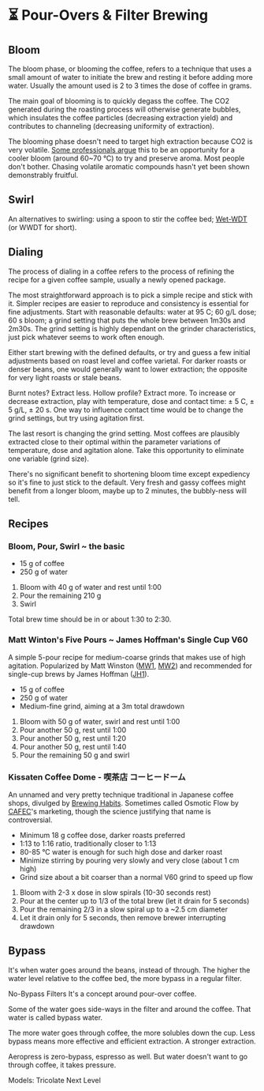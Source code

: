 # ⏳ Pour-Overs & Filter Brewing

## Bloom

The bloom phase, or blooming the coffee, refers to a technique that uses a small
amount of water to initiate the brew and resting it before adding more water.
Usually the amount used is 2 to 3 times the dose of coffee in grams.

The main goal of blooming is to quickly degass the coffee. The CO2 generated
during the roasting process will otherwise generate bubbles, which insulates the
coffee particles (decreasing extraction yield) and contributes to channeling
(decreasing uniformity of extraction).

The blooming phase doesn't need to target high extraction because CO2 is very
volatile. [Some professionals argue][SamoBloom] this to be an opportunity for a
cooler bloom (around 60~70 °C) to try and preserve aroma. Most people don't
bother. Chasing volatile aromatic compounds hasn't yet been shown
demonstrably fruitful.

[SamoBloom]: https://www.youtube.com/watch?v=eVF7DOxOUFA

## Swirl

An alternatives to swirling: using a spoon to stir the coffee bed;
[Wet-WDT][Wet-WDT] (or WWDT for short).

[Wet-WDT]: https://youtu.be/LPeovEbDI50?si=G0lyvSGr4qmqhCm3&t=95

## Dialing

The process of dialing in a coffee refers to the process of refining the recipe
for a given coffee sample, usually a newly opened package.

The most straightforward approach is to pick a simple recipe and stick with it.
Simpler recipes are easier to reproduce and consistency is essential for fine
adjustments. Start with reasonable defaults: water at 95 C; 60 g/L dose; 60 s
bloom; a grind setting that puts the whole brew between 1m30s and 2m30s. The
grind setting is highly dependant on the grinder characteristics, just pick
whatever seems to work often enough.

Either start brewing with the defined defaults, or try and guess a few initial
adjustments based on roast level and coffee varietal. For darker roasts or
denser beans, one would generally want to lower extraction; the opposite for
very light roasts or stale beans.

Burnt notes? Extract less. Hollow profile? Extract more. To increase or decrease
extraction, play with temperature, dose and contact time: ± 5 C, ± 5 g/L, ± 20
s. One way to influence contact time would be to change the grind settings, but
try using agitation first.

The last resort is changing the grind setting. Most coffees are plausibly
extracted close to their optimal within the parameter variations of temperature,
dose and agitation alone. Take this opportunity to eliminate one variable (grind
size).

There's no significant benefit to shortening bloom time except expediency so
it's fine to just stick to the default. Very fresh and gassy coffees might
benefit from a longer bloom, maybe up to 2 minutes, the bubbly-ness will tell.

## Recipes

### Bloom, Pour, Swirl ~ the basic

- 15 g of coffee
- 250 g of water

1. Bloom with 40 g of water and rest until 1:00
2. Pour the remaining 210 g
3. Swirl

Total brew time should be in or about 1:30 to 2:30.

### Matt Winton's Five Pours ~ James Hoffman's Single Cup V60

A simple 5-pour recipe for medium-coarse grinds that makes use of high
agitation. Popularized by Matt Winston ([MW1][], [MW2]) and recommended for
single-cup brews by James Hoffman ([JH1][]).

[MW1]: https://www.youtube.com/watch?v=YIC-2nFQ7vM
[MW2]: https://www.youtube.com/watch?v=Xm2aAuhuLks
[JH1]: https://www.youtube.com/watch?v=1oB1oDrDkHM

- 15 g of coffee
- 250 g of water
- Medium-fine grind, aiming at a 3m total drawdown

1. Bloom with 50 g of water, swirl and rest until 1:00
2. Pour another 50 g, rest until 1:00
3. Pour another 50 g, rest until 1:20
4. Pour another 50 g, rest until 1:40
5. Pour the remaining 50 g and swirl

### Kissaten Coffee Dome - 喫茶店 コーヒードーム

An unnamed and very pretty technique traditional in Japanese coffee shops,
divulged by [Brewing Habits](https://www.youtube.com/watch?v=kqQDYf8BmIA).
Sometimes called Osmotic Flow by [CAFEC](https://cafec-jp.com/brewing-guide/)'s
marketing, though the science justifying that name is controversial.

- Minimum 18 g coffee dose, darker roasts preferred
- 1:13 to 1:16 ratio, traditionally closer to 1:13
- 80-85 °C water is enough for such high dose and darker roast
- Minimize stirring by pouring very slowly and very close (about 1 cm high)
- Grind size about a bit coarser than a normal V60 grind to speed up flow

1. Bloom with 2-3 x dose in slow spirals (10-30 seconds rest)
2. Pour at the center up to 1/3 of the total brew (let it drain for 5 seconds)
3. Pour the remaining 2/3 in a slow spiral up to a ~2.5 cm diameter
4. Let it drain only for 5 seconds, then remove brewer interrupting drawdown

## Bypass

It's when water goes around the beans, instead of through. The higher the water
level relative to the coffee bed, the more bypass in a regular filter.

No-Bypass Filters
It's a concept around pour-over coffee.

Some of the water goes side-ways in the filter and around the coffee.
That water is called bypass water.

The more water goes through coffee, the more solubles down the cup.
Less bypass means more effective and efficient extraction.
A stronger extraction.

Aeropress is zero-bypass, espresso as well.
But water doesn't want to go through coffee, it takes pressure.

Models:
Tricolate
Next Level
